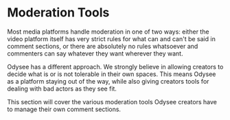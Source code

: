 
# Moderation Tools

Most media platforms handle moderation in one of two ways: either the video platform itself has very strict rules for what can and can't be said in comment sections, or there are absolutely no rules whatsoever and commenters can say whatever they want wherever they want. 

Odysee has a different approach. We strongly believe in allowing creators to decide what is or is not tolerable in their own spaces. This means Odysee as a platform staying out of the way, while also giving creators tools for dealing with bad actors as they see fit.

This section will cover the various moderation tools Odysee creators have to manage their own comment sections.

<CategoryCards/>

